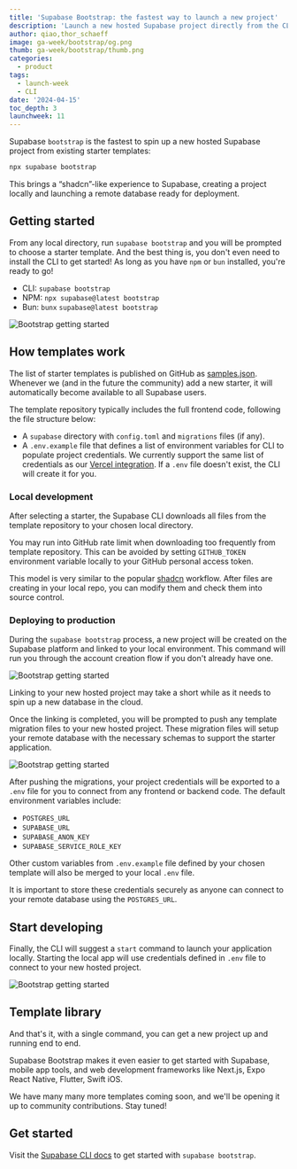 ```yaml
---
title: 'Supabase Bootstrap: the fastest way to launch a new project'
description: 'Launch a new hosted Supabase project directly from the CLI using pre-built applications.'
author: qiao,thor_schaeff
image: ga-week/bootstrap/og.png
thumb: ga-week/bootstrap/thumb.png
categories:
  - product
tags:
  - launch-week
  - CLI
date: '2024-04-15'
toc_depth: 3
launchweek: 11
---
```


Supabase `bootstrap` is the fastest to spin up a new hosted Supabase project from existing starter templates:

```bash
npx supabase bootstrap
```

This brings a “shadcn”-like experience to Supabase, creating a project locally and launching a remote database ready for deployment.

## Getting started

From any local directory, run `supabase bootstrap` and you will be prompted to choose a starter template. And the best thing is, you don't even need to install the CLI to get started! As long as you have `npm` or `bun` installed, you're ready to go!

- CLI: `supabase bootstrap`
- NPM: `npx supabase@latest bootstrap`
- Bun: `bunx` `supabase@latest bootstrap`

![Bootstrap getting started](/images/blog/ga-week/bootstrap/getting-started.jpg)

## How templates work

The list of starter templates is published on GitHub as [samples.json](https://github.com/supabase-community/supabase-samples/blob/main/samples.json). Whenever we (and in the future the community) add a new starter, it will automatically become available to all Supabase users.

The template repository typically includes the full frontend code, following the file structure below:

- A `supabase` directory with `config.toml` and `migrations` files (if any).
- A `.env.example` file that defines a list of environment variables for CLI to populate project credentials. We currently support the same list of credentials as our [Vercel integration](https://vercel.com/integrations/supabase). If a `.env` file doesn't exist, the CLI will create it for you.

### Local development

After selecting a starter, the Supabase CLI downloads all files from the template repository to your chosen local directory.

<Admonition type="note" label="GitHub rate limits">

You may run into GitHub rate limit when downloading too frequently from template repository. This can be avoided by setting `GITHUB_TOKEN` environment variable locally to your GitHub personal access token.

</Admonition>

This model is very similar to the popular [shadcn](https://ui.shadcn.com/) workflow. After files are creating in your local repo, you can modify them and check them into source control.

### Deploying to production

During the `supabase bootstrap` process, a new project will be created on the Supabase platform and linked to your local environment. This command will run you through the account creation flow if you don't already have one.

![Bootstrap getting started](/images/blog/ga-week/bootstrap/deploying-to-production.jpg)

<Admonition type="note" label="Some patience required">

Linking to your new hosted project may take a short while as it needs to spin up a new database in the cloud.

</Admonition>

Once the linking is completed, you will be prompted to push any template migration files to your new hosted project. These migration files will setup your remote database with the necessary schemas to support the starter application.

![Bootstrap getting started](/images/blog/ga-week/bootstrap/deploying-to-production-2.jpg)

After pushing the migrations, your project credentials will be exported to a `.env` file for you to connect from any frontend or backend code. The default environment variables include:

- `POSTGRES_URL`
- `SUPABASE_URL`
- `SUPABASE_ANON_KEY`
- `SUPABASE_SERVICE_ROLE_KEY`

Other custom variables from `.env.example` file defined by your chosen template will also be merged to your local `.env` file.

<Admonition type="caution" label="Store credentials securely">

It is important to store these credentials securely as anyone can connect to your remote database using the `POSTGRES_URL`.

</Admonition>

## Start developing

Finally, the CLI will suggest a `start` command to launch your application locally. Starting the local app will use credentials defined in `.env` file to connect to your new hosted project.

![Bootstrap getting started](/images/blog/ga-week/bootstrap/start-developing.jpg)

## Template library

And that's it, with a single command, you can get a new project up and running end to end.

Supabase Bootstrap makes it even easier to get started with Supabase, mobile app tools, and web development frameworks like Next.js, Expo React Native, Flutter, Swift iOS.

We have many many more templates coming soon, and we'll be opening it up to community contributions. Stay tuned!

## Get started

Visit the [Supabase CLI docs](/docs/guides/cli/getting-started) to get started with `supabase bootstrap`.
